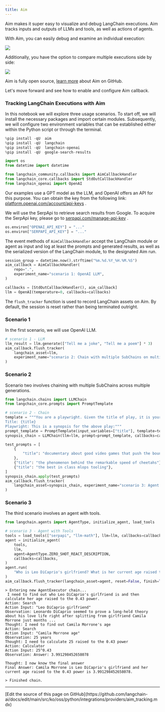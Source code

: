 ```yaml
---
title: Aim
---
```


Aim makes it super easy to visualize and debug LangChain executions. Aim tracks inputs and outputs of LLMs and tools, as well as actions of agents.

With Aim, you can easily debug and examine an individual execution:

![](https://user-images.githubusercontent.com/13848158/227784778-06b806c7-74a1-4d15-ab85-9ece09b458aa.png)

Additionally, you have the option to compare multiple executions side by side:

![](https://user-images.githubusercontent.com/13848158/227784994-699b24b7-e69b-48f9-9ffa-e6a6142fd719.png)

Aim is fully open source, [learn more](https://github.com/aimhubio/aim) about Aim on GitHub.

Let's move forward and see how to enable and configure Aim callback.

<h3>Tracking LangChain Executions with Aim</h3>

In this notebook we will explore three usage scenarios. To start off, we will install the necessary packages and import certain modules. Subsequently, we will configure two environment variables that can be established either within the Python script or through the terminal.

```python
%pip install -qU  aim
%pip install -qU  langchain
%pip install -qU  langchain-openai
%pip install -qU  google-search-results
```

```python
import os
from datetime import datetime

from langchain_community.callbacks import AimCallbackHandler
from langchain_core.callbacks import StdOutCallbackHandler
from langchain_openai import OpenAI
```

Our examples use a GPT model as the LLM, and OpenAI offers an API for this purpose. You can obtain the key from the following link: [platform.openai.com/account/api-keys](https://platform.openai.com/account/api-keys) .

We will use the SerpApi to retrieve search results from Google. To acquire the SerpApi key, please go to [serpapi.com/manage-api-key](https://serpapi.com/manage-api-key) .

```python
os.environ["OPENAI_API_KEY"] = "..."
os.environ["SERPAPI_API_KEY"] = "..."
```

The event methods of `AimCallbackHandler` accept the LangChain module or agent as input and log at least the prompts and generated results, as well as the serialized version of the LangChain module, to the designated Aim run.

```python
session_group = datetime.now().strftime("%m.%d.%Y_%H.%M.%S")
aim_callback = AimCallbackHandler(
    repo=".",
    experiment_name="scenario 1: OpenAI LLM",
)

callbacks = [StdOutCallbackHandler(), aim_callback]
llm = OpenAI(temperature=0, callbacks=callbacks)
```

The `flush_tracker` function is used to record LangChain assets on Aim. By default, the session is reset rather than being terminated outright.

<h3>Scenario 1</h3> In the first scenario, we will use OpenAI LLM.

```python
# scenario 1 - LLM
llm_result = llm.generate(["Tell me a joke", "Tell me a poem"] * 3)
aim_callback.flush_tracker(
    langchain_asset=llm,
    experiment_name="scenario 2: Chain with multiple SubChains on multiple generations",
)
```

<h3>Scenario 2</h3> Scenario two involves chaining with multiple SubChains across multiple generations.

```python
from langchain.chains import LLMChain
from langchain_core.prompts import PromptTemplate
```

```python
# scenario 2 - Chain
template = """You are a playwright. Given the title of play, it is your job to write a synopsis for that title.
Title: {title}
Playwright: This is a synopsis for the above play:"""
prompt_template = PromptTemplate(input_variables=["title"], template=template)
synopsis_chain = LLMChain(llm=llm, prompt=prompt_template, callbacks=callbacks)

test_prompts = [
    {
        "title": "documentary about good video games that push the boundary of game design"
    },
    {"title": "the phenomenon behind the remarkable speed of cheetahs"},
    {"title": "the best in class mlops tooling"},
]
synopsis_chain.apply(test_prompts)
aim_callback.flush_tracker(
    langchain_asset=synopsis_chain, experiment_name="scenario 3: Agent with Tools"
)
```

<h3>Scenario 3</h3> The third scenario involves an agent with tools.

```python
from langchain.agents import AgentType, initialize_agent, load_tools
```

```python
# scenario 3 - Agent with Tools
tools = load_tools(["serpapi", "llm-math"], llm=llm, callbacks=callbacks)
agent = initialize_agent(
    tools,
    llm,
    agent=AgentType.ZERO_SHOT_REACT_DESCRIPTION,
    callbacks=callbacks,
)
agent.run(
    "Who is Leo DiCaprio's girlfriend? What is her current age raised to the 0.43 power?"
)
aim_callback.flush_tracker(langchain_asset=agent, reset=False, finish=True)
```

```output
> Entering new AgentExecutor chain...
 I need to find out who Leo DiCaprio's girlfriend is and then calculate her age raised to the 0.43 power.
Action: Search
Action Input: "Leo DiCaprio girlfriend"
Observation: Leonardo DiCaprio seemed to prove a long-held theory about his love life right after splitting from girlfriend Camila Morrone just months ...
Thought: I need to find out Camila Morrone's age
Action: Search
Action Input: "Camila Morrone age"
Observation: 25 years
Thought: I need to calculate 25 raised to the 0.43 power
Action: Calculator
Action Input: 25^0.43
Observation: Answer: 3.991298452658078

Thought: I now know the final answer
Final Answer: Camila Morrone is Leo DiCaprio's girlfriend and her current age raised to the 0.43 power is 3.991298452658078.

> Finished chain.
```

---

<Callout icon="pen-to-square" iconType="regular">
  [Edit the source of this page on GitHub](https://github.com/langchain-ai/docs/edit/main/src/ko/oss/python/integrations/providers/aim_tracking.mdx)
</Callout>
